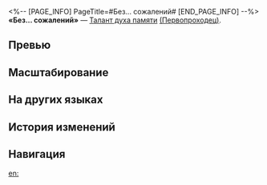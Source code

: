 <%-- [PAGE_INFO]
PageTitle=#Без... сожалений#
[END_PAGE_INFO] --%>
{{Навык Инфобокс
|Название         = Без... сожалений
|Изображение      = Навык Без... сожалений.png
|Персонаж         = Первопроходец (Память)
|Тип              = Талант духа памяти
|Тэг              = Усиление
|УронСтойк        = 
|ЭнергияГен       = 
|Энергия          = 
|Длительность     = 
|Описание         = Во время исчезновения {{Доп эффект|продвигает действие}} Первопроходца вперёд на 25%.
|Свойство1        = 
|Масштабирование1 = 
}}
'''«Без... сожалений»''' — [[Талант духа памяти]] [[(Первопроходец)]].

==Превью==
{{Превью
|Файл = Без... сожалений Превью
}}

==Масштабирование==


==На других языках==
{{На других языках
|en   = No... Regrets
|zhs  = 遗憾…不留
|zht  = 遺憾……不留
|ja   = {{Rubi|悔|く}}いは…{{Rubi|残|のこ}}さないの
|ko   = 아쉬움… 남기지 마
|es   = Remordimientos... no.
|fr   = Aucun... regret
|ru   = Без... сожалений
|th   = No... Regrets
|vi   = Tiếc Nuối... Không Lưu Luyến
|de   = Kein ... Bedauern
|id   = No... Regrets
|pt   = Sem... Arrependimentos
}}

==История изменений==
{{История изменений|3.5}}

==Навигация==
{{Навык Навбокс|Первопроходец (Память)}}

[[en:]]